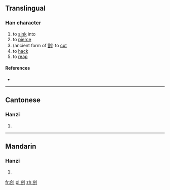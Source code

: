 ==Translingual==

===Han character===
{{Han char|rn=18|rad=刀|as=06|sn=8|four=|canj=人口中弓 (ORLN)|ids=⿰[[合]][[刂]]}}

# to [[sink]] into
# to [[pierce]]
# (ancient form of [[割]]) to [[cut]]
# to [[hack]]
# to [[reap]]

====References====
* {{Han ref|kx=0139.080|hdz=10336.080|uh=34E3|ud=13539}}

----

==Cantonese==

===Hanzi===
{{yue-hanzi|jyut=[[got3]], [[zak6]]|y=got3, jak6}}

# {{defn|lang=yue|sort=刀06}}

----

==Mandarin==

===Hanzi===
{{cmn-hanzi|pin=[[qià]] ([[qia4]])|wg=ch'ia<sup>4</sup>}}

# {{defn|lang=cmn|sort=刀06}}

[[fr:㓣]]
[[pl:㓣]]
[[zh:㓣]]